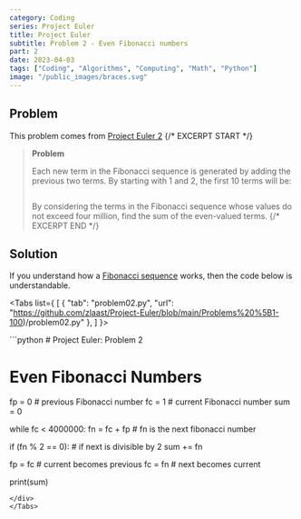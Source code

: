 ```yaml
---
category: Coding
series: Project Euler
title: Project Euler
subtitle: Problem 2 - Even Fibonacci numbers
part: 2
date: 2023-04-03
tags: ["Coding", "Algorithms", "Computing", "Math", "Python"]
image: "/public_images/braces.svg"
---
```


## Problem

This problem comes from [Project Euler 2](https://projecteuler.net/problem=2)
{/* EXCERPT START */}
> **Problem**
>
> Each new term in the Fibonacci sequence is generated by adding the previous two terms. By starting with 1 and 2, the first 10 terms will be:
>
> <Math class="text-center" inline="false" equation="1, 2, 3, 5, 8, 13, 21, 34, 55, 89, ..." />
>
> By considering the terms in the Fibonacci sequence whose values do not exceed four million, find the sum of the even-valued terms.
{/* EXCERPT END */}

## Solution

If you understand how a [Fibonacci sequence](https://en.wikipedia.org/wiki/Fibonacci_sequence) works, then the code below is understandable.

<Tabs list={
    [
        {
            "tab": "problem02.py",
            "url": "https://github.com/zlaast/Project-Euler/blob/main/Problems%20%5B1-100)/problem02.py"
        },
    ]
}>
<div class="tab-content" id="problem02.py">
```python
# Project Euler: Problem 2

# Even Fibonacci Numbers

fp = 0 # previous Fibonacci number
fc = 1 # current Fibonacci number
sum = 0

while fc < 4000000:
fn = fc + fp # fn is the next fibonacci number

if (fn % 2 == 0): # if next is divisible by 2
sum += fn

fp = fc # current becomes previous
fc = fn # next becomes current

print(sum)

```
</div>
</Tabs>
